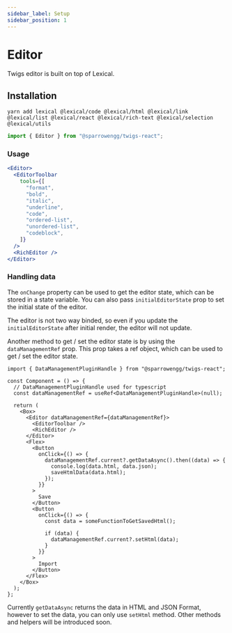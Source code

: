 ```yaml
---
sidebar_label: Setup
sidebar_position: 1
---
```


# Editor

Twigs editor is built on top of Lexical.

## Installation

```
yarn add lexical @lexical/code @lexical/html @lexical/link @lexical/list @lexical/react @lexical/rich-text @lexical/selection @lexical/utils
```


```jsx
import { Editor } from "@sparrowengg/twigs-react";
```

### Usage

```jsx live
<Editor>
  <EditorToolbar
    tools={[
      "format",
      "bold",
      "italic",
      "underline",
      "code",
      "ordered-list",
      "unordered-list",
      "codeblock",
    ]}
  />
  <RichEditor />
</Editor>
```

### Handling data

The `onChange` property can be used to get the editor state, which can be stored in a state variable. You can also pass `initialEditorState` prop to set the initial state of the editor.

The editor is not two way binded, so even if you update the `initialEditorState` after initial render, the editor will not update.

Another method to get / set the editor state is by using the `dataManagementRef` prop. This prop takes a ref object, which can be used to get / set the editor state.

```tsx
import { DataManagementPluginHandle } from "@sparrowengg/twigs-react";

const Component = () => {
  // DataManagementPluginHandle used for typescript
  const dataManagementRef = useRef<DataManagementPluginHandle>(null);

  return (
    <Box>
      <Editor dataManagementRef={dataManagementRef}>
        <EditorToolbar />
        <RichEditor />
      </Editor>
      <Flex>
        <Button
          onClick={() => {
            dataManagementRef.current?.getDataAsync().then((data) => {
              console.log(data.html, data.json);
              saveHtmlData(data.html);
            });
          }}
        >
          Save
        </Button>
        <Button
          onClick={() => {
            const data = someFunctionToGetSavedHtml();

            if (data) {
              dataManagementRef.current?.setHtml(data);
            }
          }}
        >
          Import
        </Button>
      </Flex>
    </Box>
  );
};
```

Currently `getDataAsync` returns the data in HTML and JSON Format, however to set the data, you can only use `setHtml` method. Other methods and helpers will be introduced soon.
